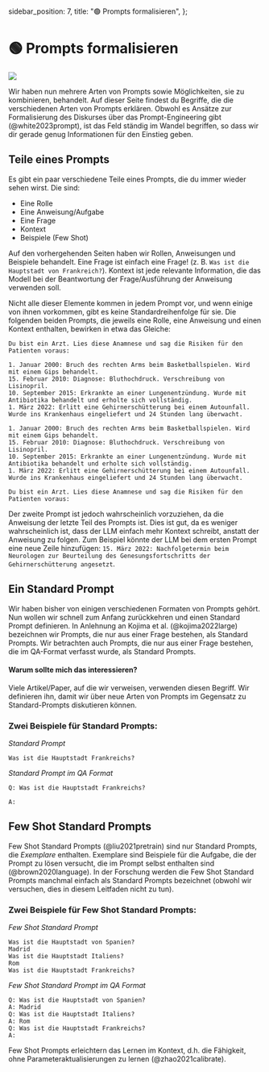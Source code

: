   sidebar_position: 7,
  title: "🟢 Prompts formalisieren",
};

# 🟢 Prompts formalisieren

<div style={{ textAlign: "center" }}>
  <Image
    src={"/docs/assets/basics/formal_prompt.svg"}
    width={564}
    height={1054}
    style={{
      width: "100%",
      height: "300px",
      verticalAlign: "top",
      margin: "auto",
    }}
  />
</div>

Wir haben nun mehrere Arten von Prompts sowie Möglichkeiten, sie zu kombinieren, behandelt. Auf dieser Seite findest du Begriffe, die die verschiedenen Arten von Prompts erklären. Obwohl es Ansätze zur Formalisierung des Diskurses über das Prompt-Engineering gibt (@white2023prompt), ist das Feld ständig im Wandel begriffen, so dass wir dir gerade genug Informationen für den Einstieg geben.

## Teile eines Prompts

Es gibt ein paar verschiedene Teile eines Prompts, die du immer wieder sehen wirst. Die sind:

- Eine Rolle
- Eine Anweisung/Aufgabe
- Eine Frage
- Kontext
- Beispiele (Few Shot)

Auf den vorhergehenden Seiten haben wir Rollen, Anweisungen und Beispiele behandelt. Eine Frage ist einfach eine Frage! (z. B. `Was ist die Hauptstadt von Frankreich?`). Kontext ist jede relevante Information, die das Modell bei der Beantwortung der Frage/Ausführung der Anweisung verwenden soll.

Nicht alle dieser Elemente kommen in jedem Prompt vor, und wenn einige von ihnen vorkommen, gibt es keine Standardreihenfolge für sie. Die folgenden beiden Prompts, die jeweils eine Rolle, eine Anweisung und einen Kontext enthalten, bewirken in etwa das Gleiche:

```text
Du bist ein Arzt. Lies diese Anamnese und sag die Risiken für den Patienten voraus:

1. Januar 2000: Bruch des rechten Arms beim Basketballspielen. Wird mit einem Gips behandelt.
15. Februar 2010: Diagnose: Bluthochdruck. Verschreibung von Lisinopril.
10. September 2015: Erkrankte an einer Lungenentzündung. Wurde mit Antibiotika behandelt und erholte sich vollständig.
1. März 2022: Erlitt eine Gehirnerschütterung bei einem Autounfall. Wurde ins Krankenhaus eingeliefert und 24 Stunden lang überwacht.
```

```text
1. Januar 2000: Bruch des rechten Arms beim Basketballspielen. Wird mit einem Gips behandelt.
15. Februar 2010: Diagnose: Bluthochdruck. Verschreibung von Lisinopril.
10. September 2015: Erkrankte an einer Lungenentzündung. Wurde mit Antibiotika behandelt und erholte sich vollständig.
1. März 2022: Erlitt eine Gehirnerschütterung bei einem Autounfall. Wurde ins Krankenhaus eingeliefert und 24 Stunden lang überwacht.

Du bist ein Arzt. Lies diese Anamnese und sag die Risiken für den Patienten voraus:
```

Der zweite Prompt ist jedoch wahrscheinlich vorzuziehen, da die Anweisung der letzte Teil des Prompts ist. Dies ist gut, da es weniger wahrscheinlich ist, dass der LLM einfach mehr Kontext schreibt, anstatt der Anweisung zu folgen. Zum Beispiel könnte der LLM bei dem ersten Prompt eine neue Zeile hinzufügen: `15. März 2022: Nachfolgetermin beim Neurologen zur Beurteilung des Genesungsfortschritts der Gehirnerschütterung angesetzt`.

## Ein Standard Prompt

Wir haben bisher von einigen verschiedenen Formaten von Prompts gehört. Nun wollen wir schnell zum Anfang zurückkehren und einen Standard Prompt definieren. In Anlehnung an Kojima et al. (@kojima2022large) bezeichnen wir Prompts, die nur aus einer Frage bestehen, als Standard Prompts. Wir betrachten auch Prompts, die nur aus einer Frage bestehen, die im QA-Format verfasst wurde, als Standard Prompts.

#### Warum sollte mich das interessieren?

Viele Artikel/Paper, auf die wir verweisen, verwenden diesen Begriff. Wir definieren ihn, damit wir über
neue Arten von Prompts im Gegensatz zu Standard-Prompts diskutieren können.

### Zwei Beispiele für Standard Prompts:

_Standard Prompt_

```
Was ist die Hauptstadt Frankreichs?
```

_Standard Prompt im QA Format_

```
Q: Was ist die Hauptstadt Frankreichs?

A:
```

## Few Shot Standard Prompts

Few Shot Standard Prompts (@liu2021pretrain) sind nur Standard Prompts, die _Exemplare_
enthalten. Exemplare sind Beispiele für die Aufgabe, die der Prompt zu lösen versucht,
die im Prompt selbst enthalten sind (@brown2020language). In der Forschung werden die Few Shot Standard Prompts
manchmal einfach als Standard Prompts bezeichnet (obwohl wir versuchen, dies in diesem Leitfaden nicht zu tun).

### Zwei Beispiele für Few Shot Standard Prompts:

_Few Shot Standard Prompt_

```
Was ist die Hauptstadt von Spanien?
Madrid
Was ist die Hauptstadt Italiens?
Rom
Was ist die Hauptstadt Frankreichs?
```

_Few Shot Standard Prompt im QA Format_

```
Q: Was ist die Hauptstadt von Spanien?
A: Madrid
Q: Was ist die Hauptstadt Italiens?
A: Rom
Q: Was ist die Hauptstadt Frankreichs?
A:
```

Few Shot Prompts erleichtern das Lernen im Kontext, d.h. die Fähigkeit, ohne Parameteraktualisierungen zu lernen (@zhao2021calibrate).
